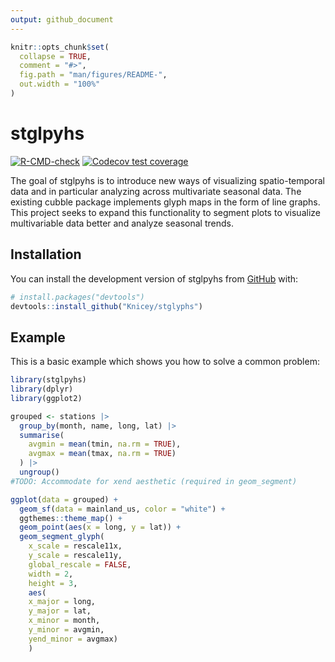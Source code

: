```yaml
---
output: github_document
---
```


<!-- README.md is generated from README.Rmd. Please edit that file -->

```r
knitr::opts_chunk$set(
  collapse = TRUE,
  comment = "#>",
  fig.path = "man/figures/README-",
  out.width = "100%"
) 
```

# stglpyhs

<!-- badges: start -->
[![R-CMD-check](https://github.com/Knicey/stglyphs/actions/workflows/R-CMD-check.yaml/badge.svg)](https://github.com/Knicey/stglyphs/actions/workflows/R-CMD-check.yaml)
[![Codecov test coverage](https://codecov.io/gh/Knicey/stglyphs/branch/master/graph/badge.svg)](https://app.codecov.io/gh/Knicey/stglyphs?branch=master)
<!-- badges: end -->

The goal of stglpyhs is to introduce new ways of visualizing spatio-temporal data and in particular analyzing across multivariate seasonal data. The existing cubble package implements glyph maps in the form of line graphs. This project seeks to expand this functionality to segment plots to visualize multivariable data better and analyze seasonal trends.

## Installation

You can install the development version of stglpyhs from [GitHub](https://github.com/) with:

``` r
# install.packages("devtools")
devtools::install_github("Knicey/stglyphs")
```

## Example

This is a basic example which shows you how to solve a common problem:

```r
library(stglpyhs)
library(dplyr)
library(ggplot2)

grouped <- stations |>
  group_by(month, name, long, lat) |>
  summarise(
    avgmin = mean(tmin, na.rm = TRUE),
    avgmax = mean(tmax, na.rm = TRUE)
  ) |>
  ungroup() 
#TODO: Accommodate for xend aesthetic (required in geom_segment)
```
```r
ggplot(data = grouped) +
  geom_sf(data = mainland_us, color = "white") +
  ggthemes::theme_map() +
  geom_point(aes(x = long, y = lat)) +
  geom_segment_glyph(
    x_scale = rescale11x,
    y_scale = rescale11y,
    global_rescale = FALSE,
    width = 2,
    height = 3,
    aes(
    x_major = long, 
    y_major = lat, 
    x_minor = month, 
    y_minor = avgmin, 
    yend_minor = avgmax)
    ) 

```
